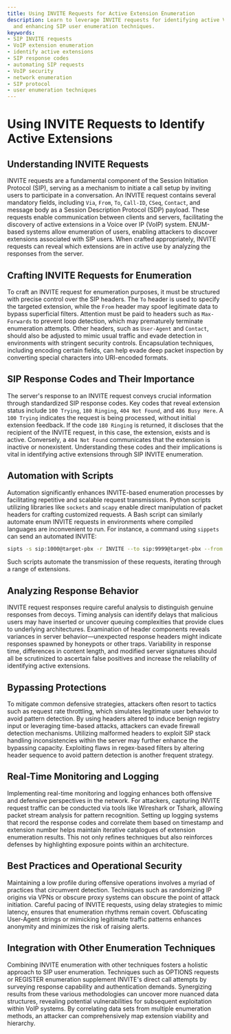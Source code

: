 ```yaml
---
title: Using INVITE Requests for Active Extension Enumeration
description: Learn to leverage INVITE requests for identifying active VoIP extensions
  and enhancing SIP user enumeration techniques.
keywords:
- SIP INVITE requests
- VoIP extension enumeration
- identify active extensions
- SIP response codes
- automating SIP requests
- VoIP security
- network enumeration
- SIP protocol
- user enumeration techniques
---
```


# Using INVITE Requests to Identify Active Extensions

## Understanding INVITE Requests

INVITE requests are a fundamental component of the Session Initiation Protocol (SIP), serving as a mechanism to initiate a call setup by inviting users to participate in a conversation. An INVITE request contains several mandatory fields, including `Via`, `From`, `To`, `Call-ID`, `CSeq`, `Contact`, and message body as a Session Description Protocol (SDP) payload. These requests enable communication between clients and servers, facilitating the discovery of active extensions in a Voice over IP (VoIP) system. ENUM-based systems allow enumeration of users, enabling attackers to discover extensions associated with SIP users. When crafted appropriately, INVITE requests can reveal which extensions are in active use by analyzing the responses from the server.

## Crafting INVITE Requests for Enumeration

To craft an INVITE request for enumeration purposes, it must be structured with precise control over the SIP headers. The `To` header is used to specify the targeted extension, while the `From` header may spoof legitimate data to bypass superficial filters. Attention must be paid to headers such as `Max-Forwards` to prevent loop detection, which may prematurely terminate enumeration attempts. Other headers, such as `User-Agent` and `Contact`, should also be adjusted to mimic usual traffic and evade detection in environments with stringent security controls. Encapsulation techniques, including encoding certain fields, can help evade deep packet inspection by converting special characters into URI-encoded formats.

## SIP Response Codes and Their Importance

The server's response to an INVITE request conveys crucial information through standardized SIP response codes. Key codes that reveal extension status include `100 Trying`, `180 Ringing`, `404 Not Found`, and `486 Busy Here`. A `100 Trying` indicates the request is being processed, without initial extension feedback. If the code `180 Ringing` is returned, it discloses that the recipient of the INVITE request, in this case, the extension, exists and is active. Conversely, a `404 Not Found` communicates that the extension is inactive or nonexistent. Understanding these codes and their implications is vital in identifying active extensions through SIP INVITE enumeration.

## Automation with Scripts

Automation significantly enhances INVITE-based enumeration processes by facilitating repetitive and scalable request transmissions. Python scripts utilizing libraries like `sockets` and `scapy` enable direct manipulation of packet headers for crafting customized requests. A Bash script can similarly automate enum INVITE requests in environments where compiled languages are inconvenient to run. For instance, a command using `sippets` can send an automated INVITE:

```bash
sipts -s sip:1000@target-pbx -r INVITE --to sip:9999@target-pbx --from sip:attacker@roguepbx --contact sip:attacker@roguepbx
```

Such scripts automate the transmission of these requests, iterating through a range of extensions.

## Analyzing Response Behavior

INVITE request responses require careful analysis to distinguish genuine responses from decoys. Timing analysis can identify delays that malicious users may have inserted or uncover queuing complexities that provide clues to underlying architectures. Examination of header components reveals variances in server behavior—unexpected response headers might indicate responses spawned by honeypots or other traps. Variability in response time, differences in content length, and modified server signatures should all be scrutinized to ascertain false positives and increase the reliability of identifying active extensions.

## Bypassing Protections

To mitigate common defensive strategies, attackers often resort to tactics such as request rate throttling, which simulates legitimate user behavior to avoid pattern detection. By using headers altered to induce benign registry input or leveraging time-based attacks, attackers can evade firewall detection mechanisms. Utilizing malformed headers to exploit SIP stack handling inconsistencies within the server may further enhance the bypassing capacity. Exploiting flaws in regex-based filters by altering header sequence to avoid pattern detection is another frequent strategy.

## Real-Time Monitoring and Logging

Implementing real-time monitoring and logging enhances both offensive and defensive perspectives in the network. For attackers, capturing INVITE request traffic can be conducted via tools like Wireshark or Tshark, allowing packet stream analysis for pattern recognition. Setting up logging systems that record the response codes and correlate them based on timestamp and extension number helps maintain iterative catalogues of extension enumeration results. This not only refines techniques but also reinforces defenses by highlighting exposure points within an architecture.

## Best Practices and Operational Security

Maintaining a low profile during offensive operations involves a myriad of practices that circumvent detection. Techniques such as randomizing IP origins via VPNs or obscure proxy systems can obscure the point of attack initiation. Careful pacing of INVITE requests, using delay strategies to mimic latency, ensures that enumeration rhythms remain covert. Obfuscating User-Agent strings or mimicking legitimate traffic patterns enhances anonymity and minimizes the risk of raising alerts.

## Integration with Other Enumeration Techniques

Combining INVITE enumeration with other techniques fosters a holistic approach to SIP user enumeration. Techniques such as OPTIONS requests or REGISTER enumeration supplement INVITE's direct call attempts by surveying response capability and authentication demands. Synergizing results from these various methodologies can uncover more nuanced data structures, revealing potential vulnerabilities for subsequent exploitation within VoIP systems. By correlating data sets from multiple enumeration methods, an attacker can comprehensively map extension viability and hierarchy.